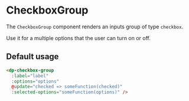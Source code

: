 
<Meta
    title="Components/CheckboxGroup"
    component={DpCheckboxGroup}
/>

# CheckboxGroup

The `CheckboxGroup` component renders an inputs group of type `checkbox`.

Use it for a multiple options that the user can turn on or off.

## Default usage

```html
<dp-checkbox-group
  :label="label"
  :options="options"
  @update="checked => someFunction(checked)"
  :selected-options="someFunction(options)" />
```
